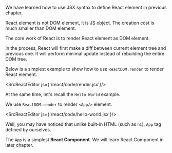 
We have learned how to use JSX syntax to define React element in previous chapter.

React element is not DOM element, it is JS object.
The creation cost is much smaller than DOM element.

The core work of React is to render React element as DOM element.

In the process, React will first make a diff between current element tree and previous one.
It will perform minimal update instead of rebuilding the entire DOM tree.

Below is a simplest example to show how to use `ReactDOM.render` to render React element.

<SrcReactEditor js={'/react/code/render.jsx'}/>

At the same time, let's recall the `Hello World` example.

We use `ReactDOM.render` to render `<App/>` element.

<SrcReactEditor js={'/react/code/hello-world.jsx'}/>

Well, you may have noticed that unlike built-in HTML (such as `h1`), `App` tag defined by ourselves.

The `App` is a simplest **React Component**. We will learn React Component in later chapter.